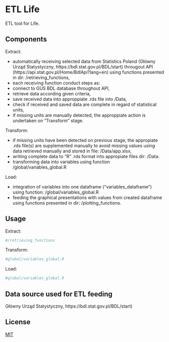 # ETL Life 

ETL tool for Life.  

## Components

Extract:

 - automatically receiving selected data from Statistics Poland (Główny Urząd Statystyczny, https://bdl.stat.gov.pl/BDL/start) througout API (https://api.stat.gov.pl/Home/BdlApi?lang=en) using functions presented in dir: /retrieving_functions,
 - each receiving function conduct steps as:
  - connect to GUS BDL database throughout API, 
  - retrieve data according given criteria,
  - save received data into approppiate .rds file into /Data,
  - check if received and saved data are complete in regard of statistical units, 
  - if missing units are manually detected, the approppiate action is undertaken on "Transform" stage.

Transform:

 - if missing units have been detected on previous stage, the appropiate .rds file(s) are supplemented manually to avoid missing values using data retrieved manually and stored in file: /Data/app.xlsx,
 - writing complete data to "R" .rds format into appropiate files dir: /Data.
 - transforming data into variables using function /global/variables_global.R

Load:

- integration of variables into one dataframe ("variables_dataframe") using function: /global/variables_global.R
- feeding the graphical presentations with values from created dataframe using functions presented in dir: /plotting_functions.


## Usage

Extract:

```r
#/retrieving_functions
```

Transform:

```r
#global/variables_global.R
```

Load:

```r
#global/variables_global.R
```


## Data source used for ETL feeding 

Główny Urząd Statystyczny, https://bdl.stat.gov.pl/BDL/start)


## License

[MIT](https://choosealicense.com/licenses/mit/)

